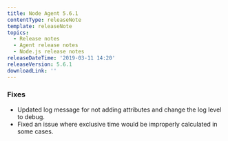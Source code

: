 ```yaml
---
title: Node Agent 5.6.1
contentType: releaseNote
template: releaseNote
topics:
  - Release notes
  - Agent release notes
  - Node.js release notes
releaseDateTime: '2019-03-11 14:20'
releaseVersion: 5.6.1
downloadLink: ''
---
```


### Fixes

* Updated log message for not adding attributes and change the log level to debug.
* Fixed an issue where exclusive time would be improperly calculated in some cases.
